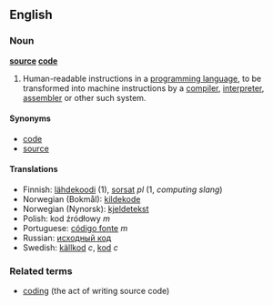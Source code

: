 ==English==
===Noun===
'''[[source]] [[code]]'''

# {{computing}} Human-readable instructions in a [[programming language]], to be transformed into machine instructions by a [[compiler]], [[interpreter]], [[assembler]] or other such system.

====Synonyms====
*[[code]]
*[[source]]<!--Usually called "source" or "code" among programmers-->

====Translations====
*Finnish: [[lähdekoodi]] (1), [[sorsat]] ''pl'' (1, ''computing slang'')
*Norwegian (Bokmål): [[kildekode]]
*Norwegian (Nynorsk): [[kjeldetekst]]
*Polish: kod źródłowy ''m''
*Portuguese: [[código fonte]] ''m''
*Russian: [[исходный код]]
*Swedish: [[källkod]] ''c'', [[kod]] ''c''

===Related terms===
*[[coding]] (the act of writing source code)